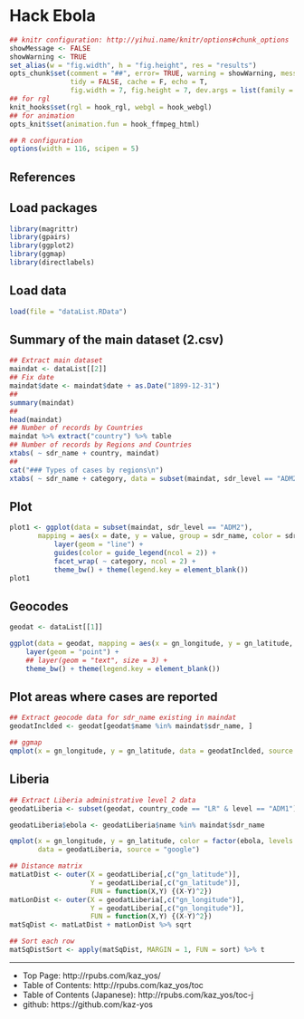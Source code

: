 Hack Ebola
==================
<!--
    ```
-->
```r
## knitr configuration: http://yihui.name/knitr/options#chunk_options
showMessage <- FALSE
showWarning <- TRUE
set_alias(w = "fig.width", h = "fig.height", res = "results")
opts_chunk$set(comment = "##", error= TRUE, warning = showWarning, message = showMessage,
               tidy = FALSE, cache = F, echo = T,
               fig.width = 7, fig.height = 7, dev.args = list(family = "sans"))
## for rgl
knit_hooks$set(rgl = hook_rgl, webgl = hook_webgl)
## for animation
opts_knit$set(animation.fun = hook_ffmpeg_html)

## R configuration
options(width = 116, scipen = 5)
```
<!--
    ``` ```
-->

References
--------------------

Load packages
--------------------
```r
library(magrittr)
library(gpairs)
library(ggplot2)
library(ggmap)
library(directlabels)

```

Load data
--------------------
```r
load(file = "dataList.RData")

```

Summary of the main dataset (2.csv)
--------------------
```r
## Extract main dataset
maindat <- dataList[[2]]
## Fix date
maindat$date <- maindat$date + as.Date("1899-12-31")
##
summary(maindat)
##
head(maindat)
## Number of records by Countries
maindat %>% extract("country") %>% table
## Number of records by Regions and Countries
xtabs( ~ sdr_name + country, maindat)
## 
cat("### Types of cases by regions\n")
xtabs( ~ sdr_name + category, data = subset(maindat, sdr_level == "ADM2"))

```

Plot
--------------------
```r
plot1 <- ggplot(data = subset(maindat, sdr_level == "ADM2"),
       mapping = aes(x = date, y = value, group = sdr_name, color = sdr_name)) +
           layer(geom = "line") +
           guides(color = guide_legend(ncol = 2)) +
           facet_wrap( ~ category, ncol = 2) + 
           theme_bw() + theme(legend.key = element_blank())
plot1

```

Geocodes
--------------------
```r
geodat <- dataList[[1]]

ggplot(data = geodat, mapping = aes(x = gn_longitude, y = gn_latitude, label = name)) +
    layer(geom = "point") + 
    ## layer(geom = "text", size = 3) +
    theme_bw() + theme(legend.key = element_blank())

```

Plot areas where cases are reported
--------------------
```r
## Extract geocode data for sdr_name existing in maindat
geodatInclded <- geodat[geodat$name %in% maindat$sdr_name, ]

## ggmap
qmplot(x = gn_longitude, y = gn_latitude, data = geodatInclded, source = "google")

```


Liberia
--------------------
```r
## Extract Liberia administrative level 2 data
geodatLiberia <- subset(geodat, country_code == "LR" & level == "ADM1")

geodatLiberia$ebola <- geodatLiberia$name %in% maindat$sdr_name

qmplot(x = gn_longitude, y = gn_latitude, color = factor(ebola, levels = c(TRUE,FALSE)),
       data = geodatLiberia, source = "google")

## Distance matrix
matLatDist <- outer(X = geodatLiberia[,c("gn_latitude")],
                    Y = geodatLiberia[,c("gn_latitude")],
                    FUN = function(X,Y) {(X-Y)^2})
matLonDist <- outer(X = geodatLiberia[,c("gn_longitude")],
                    Y = geodatLiberia[,c("gn_longitude")],
                    FUN = function(X,Y) {(X-Y)^2})
matSqDist <- matLatDist + matLonDist %>% sqrt

## Sort each row
matSqDistSort <- apply(matSqDist, MARGIN = 1, FUN = sort) %>% t

```


--------------------
- Top Page: http://rpubs.com/kaz_yos/
- Table of Contents: http://rpubs.com/kaz_yos/toc
- Table of Contents (Japanese): http://rpubs.com/kaz_yos/toc-j
- github: https://github.com/kaz-yos








